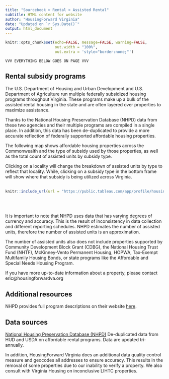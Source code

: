 ```yaml
---
title: "Sourcebook > Rental > Assisted Rental"
subtitle: HTML content for website
author: "HousingForward Virginia"
date: "Updated on `r Sys.Date()`"
output: html_document
---
```


```r
knitr::opts_chunk$set(echo=FALSE, message=FALSE, warning=FALSE,
                      out.width = "100%",
                      out.extra = 'style="border:none;"')
```

```
VVV EVERYTHING BELOW GOES ON PAGE VVV
```

## Rental subsidy programs

The U.S. Department of Housing and Urban Development and U.S. Department of Agriculture run 
multiple federally subsidized housing programs throughout Virginia. These programs make up 
a bulk of the assisted rental housing in the state and are often layered over properties to 
maximize assistance. 

Thanks to the National Housing Preservation Database (NHPD) data from these two agencies and their
multiple programs are compiled in a single place. In addition, this data has been de-duplicated to 
provide a more accurate reflection of federally supported affordable housing properties.

The following map shows affordable housing properties across the Commonwealth and the type of 
subsidy used by those properties, as well as the total count of assisted units by subsidy type.

Clicking on a locality will change the breakdown of assisted units by type to reflect that locality. 
While, clicking on a subsidy type in the bottom frame will show where that subsidy is being utilized across
Virginia. 
<br>
<br>
```r
knitr::include_url(url = "https://public.tableau.com/app/profile/housingforward.virginia/viz/Sourcebook-Assistedunits/AssistedProperties?:showVizHome=no&:embed=true", height = "800px")
```
<br>
<br>

It is important to note that NHPD uses data that has varying degrees of currency and 
accuracy. This is the result of inconsistency in data collection and different reporting 
schedules. NHPD estimates the number of assisted units, therefore the number of assisted units 
is an approximation.

The number of assisted units also does not include properties supported by Community Development 
Block Grant (CDBG), the National Housing Trust Fund (NHTF), McKinney-Vento Permanent Housing, HOPWA,
Tax-Exempt Multifamily Housing Bonds, or state programs like the Affordable and Special Needs Housing 
Program.

If you have more up-to-date information about a property, please contact eric@housingforwardva.org

## Additional resources

NHPD provides full program descriptions on their website [here](https://preservationdatabase.org/documentation/program-descriptions/).



## Data sources

[National Housing Preservation Database (NHPD)](https://preservationdatabase.org/)
De-duplicated data from HUD and USDA on affordable rental programs. Data are updated
tri-annually.

In addition, HousingForward Virginia does an additional data quality control measure and 
geocodes all addresses to ensure accuracy. This results in the removal of some properties 
due to our inability to verify a property. We also consult with Virginia Housing on inconclusive 
LIHTC properties.
